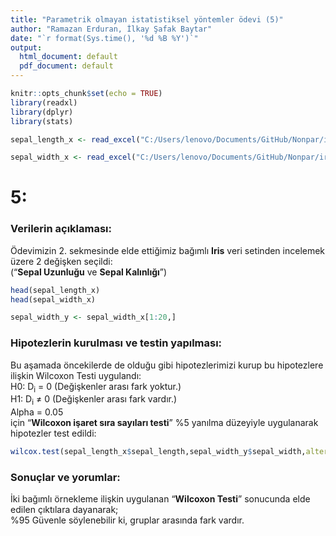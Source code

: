 ```yaml
---
title: "Parametrik olmayan istatistiksel yöntemler ödevi (5)"
author: "Ramazan Erduran, İlkay Şafak Baytar"
date: "`r format(Sys.time(), '%d %B %Y')`"
output: 
  html_document: default
  pdf_document: default
---
```


```r
knitr::opts_chunk$set(echo = TRUE)
library(readxl)
library(dplyr)
library(stats)

sepal_length_x <- read_excel("C:/Users/lenovo/Documents/GitHub/Nonpar/iris_datasets/setosa_sepal_length_x.xlsx")

sepal_width_x <- read_excel("C:/Users/lenovo/Documents/GitHub/Nonpar/iris_datasets/setosa_sepal_width_x.xlsx")

```
# 5:
### Verilerin açıklaması:

  Ödevimizin 2. sekmesinde elde ettiğimiz bağımlı **Iris** veri setinden incelemek üzere 2 değişken seçildi:  
  ("**Sepal Uzunluğu** ve **Sepal Kalınlığı**")

```r
head(sepal_length_x)
head(sepal_width_x)

sepal_width_y <- sepal_width_x[1:20,]

```

### Hipotezlerin kurulması ve testin yapılması:

  Bu aşamada öncekilerde de olduğu gibi hipotezlerimizi kurup bu hipotezlere ilişkin Wilcoxon Testi uygulandı:  
  H0: D~i~ = 0 (Değişkenler arası fark yoktur.)  
  H1: D~i~ $\neq$ 0 (Değişkenler arası fark vardır.)  
  Alpha = 0.05  
için "**Wilcoxon işaret sıra sayıları testi**" %5 yanılma düzeyiyle uygulanarak hipotezler test edildi:

```r
wilcox.test(sepal_length_x$sepal_length,sepal_width_y$sepal_width,alternative = "two.sided", paired=T, conf.level = 0.95)
```

### Sonuçlar ve yorumlar:

  İki bağımlı örnekleme ilişkin uygulanan "**Wilcoxon Testi**" sonucunda elde edilen çıktılara dayanarak;  
  %95 Güvenle söylenebilir ki, gruplar arasında fark vardır.  
  